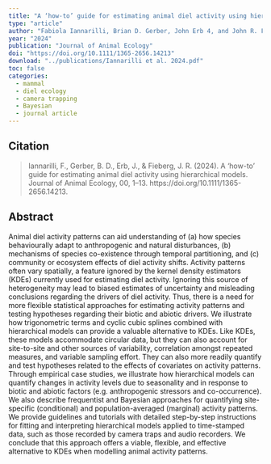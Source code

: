 ```yaml
---
title: "A ‘how-to’ guide for estimating animal diel activity using hierarchical models"
type: "article"
author: "Fabiola Iannarilli, Brian D. Gerber, John Erb 4, and John R. Fiebegr"
year: "2024"
publication: "Journal of Animal Ecology"
doi: "https://doi.org/10.1111/1365-2656.14213"
download: "../publications/Iannarilli et al. 2024.pdf"
toc: false
categories:
  - mammal
  - diel ecology
  - camera trapping
  - Bayesian
  - journal article
---
```


## Citation 

> Iannarilli, F., Gerber, B. D., Erb, J., & Fieberg, J. R. (2024). A ‘how-to’ guide for estimating animal diel activity using hierarchical models. Journal of Animal Ecology, 00, 1–13. https://doi.org/10.1111/1365-2656.14213.

## Abstract

Animal diel activity patterns can aid understanding of (a) how species behaviourally adapt to anthropogenic and natural disturbances, (b) mechanisms of species co-existence through temporal partitioning, and (c) community or ecosystem effects of diel activity shifts. Activity patterns often vary spatially, a feature ignored by the kernel density estimators (KDEs) currently used for estimating diel activity. Ignoring this source of heterogeneity may lead to biased estimates of uncertainty and misleading conclusions regarding the drivers of diel activity. Thus, there is a need for more flexible statistical approaches for estimating activity patterns and testing hypotheses regarding their biotic and abiotic drivers. We illustrate how trigonometric terms and cyclic cubic splines combined with hierarchical models can provide a valuable alternative to KDEs. Like KDEs, these models accommodate circular data, but they can also account for site-to-site and other sources of variability, correlation amongst repeated measures, and variable sampling effort. They can also more readily quantify and test hypotheses related to the effects of covariates on activity patterns. Through empirical case studies, we illustrate how hierarchical models can quantify changes in activity levels due to seasonality and in response to biotic and abiotic factors (e.g. anthropogenic stressors and co-occurrence). We also describe frequentist and Bayesian approaches for quantifying site-specific (conditional) and population-averaged (marginal) activity patterns. We provide guidelines and tutorials with detailed step-by-step instructions for fitting and interpreting hierarchical models applied to time-stamped data, such as those recorded by camera traps and audio recorders. We conclude that this approach offers a viable, flexible, and effective alternative to KDEs when modelling animal activity patterns.